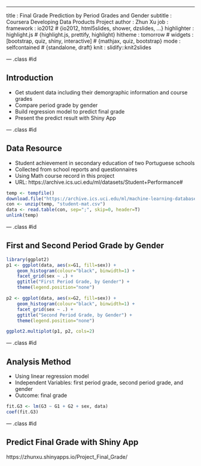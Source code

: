 ---
title       : Final Grade Prediction by Period Grades and Gender 
subtitle    : Coursera Developing Data Products Project
author      : Zhun Xu
job         : 
framework   : io2012        # {io2012, html5slides, shower, dzslides, ...}
highlighter : highlight.js  # {highlight.js, prettify, highlight}
hitheme     : tomorrow      # 
widgets     : [bootstrap, quiz, shiny, interactive]            # {mathjax, quiz, bootstrap}
mode        : selfcontained # {standalone, draft}
knit        : slidify::knit2slides

--- .class #id 

## Introduction

- Get student data including their demorgraphic information and course grades
- Compare period grade by gender
- Build regression model to predict final grade 
- Present the predict result with Shiny App

--- .class #id 

## Data Resource  

- Student achievement in secondary education of two Portuguese schools  
- Collected from school reports and questionnaires    
- Using Math course record in this project  
- URL: https://archive.ics.uci.edu/ml/datasets/Student+Performance# 
 
```r
temp <- tempfile()
download.file("https://archive.ics.uci.edu/ml/machine-learning-databases/00320/student.zip",temp, mode="wb")
con <- unzip(temp, "student-mat.csv")
data <- read.table(con, sep=";", skip=0, header=T)
unlink(temp)
```

--- .class #id 

## First and Second Period Grade by Gender
```r
library(ggplot2)
p1 <- ggplot(data, aes(x=G1, fill=sex)) +
    geom_histogram(colour="black", binwidth=1) +
    facet_grid(sex ~ .) +
    ggtitle("First Period Grade, by Gender") +
    theme(legend.position="none")        

p2 <- ggplot(data, aes(x=G2, fill=sex)) +
    geom_histogram(colour="black", binwidth=1) +
    facet_grid(sex ~ .) +
    ggtitle("Second Period Grade, by Gender") +
    theme(legend.position="none")

ggplot2.multiplot(p1, p2, cols=2)
```

--- .class #id 

## Analysis Method 
	
- Using linear regression model  
- Independent Variables: first period grade, second period grade, and gender  
- Outcome: final grade

```r
fit.G3 <- lm(G3 ~ G1 + G2 + sex, data)
coef(fit.G3)
```  

--- .class #id

## Predict Final Grade with Shiny App 

https://zhunxu.shinyapps.io/Project_Final_Grade/









